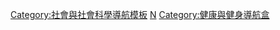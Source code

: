 {{Catnav|頁面分類|社会|文化|体育|体育模板}}
{{template category
|type  = navbox
|topic = 
}}

[[Category:社會與社會科學導航模板|Category:社會與社會科學導航模板]]
[[Category:体育模板|N]]
[[Category:健康與健身導航盒|Category:健康與健身導航盒]]